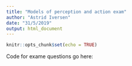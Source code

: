 ```yaml
---
title: "Models of perception and action exam"
author: "Astrid Iversen"
date: "31/5/2019"
output: html_document
---
```


```r
knitr::opts_chunk$set(echo = TRUE)
```

Code for exame questions go here:
```r

```

